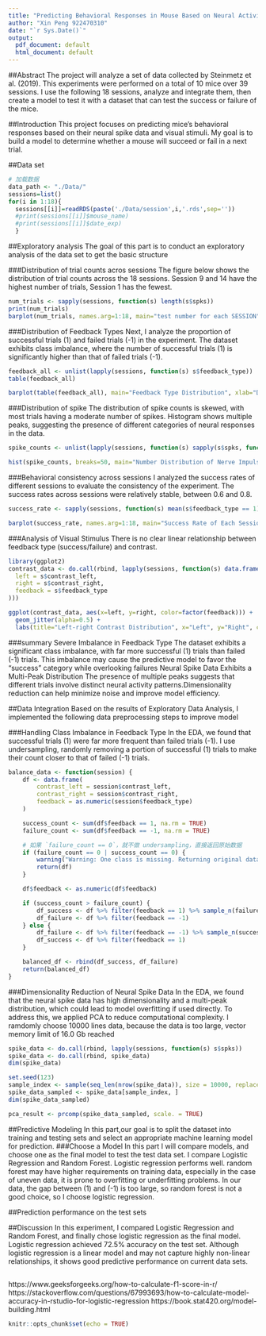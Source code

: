 ```yaml
---
title: "Predicting Behavioral Responses in Mouse Based on Neural Activity"
author: "Xin Peng 922470310"
date: "`r Sys.Date()`"
output:
  pdf_document: default
  html_document: default
---
```


##Abstract
The project will analyze a set of data collected by Steinmetz et al. (2019). This experiments were performed on a total of 10 mice over 39 sessions. I use the following 18 sessions, analyze and integrate them, then create a model to test it with a dataset that can test the success or failure of the mice.

##Introduction
This project focuses on predicting mice's behavioral responses based on their neural spike data and visual stimuli. My goal is to build a model to determine whether a mouse will succeed or fail in a next trial.  

##Data set
```r
# 加载数据
data_path <- "./Data/"
sessions=list()
for(i in 1:18){
  sessions[[i]]=readRDS(paste('./Data/session',i,'.rds',sep=''))
  #print(sessions[[i]]$mouse_name)
  #print(sessions[[i]]$date_exp)
  }
```

##Exploratory analysis
The goal of this part is to conduct an exploratory analysis of the data set to get the basic structure

###Distribution of trial counts acros sessions
The figure below shows the distribution of trial counts across the 18 sessions. Session 9 and 14 have the highest number of trials, Session 1 has the fewest.
```r
num_trials <- sapply(sessions, function(s) length(s$spks))
print(num_trials) 
barplot(num_trials, names.arg=1:18, main="test number for each SESSION", xlab="SESSION", ylab="test number")
```

###Distribution of Feedback Types
Next, I analyze the proportion of successful trials (1) and failed trials (-1) in the experiment.
The dataset exhibits class imbalance, where the number of successful trials (1) is significantly higher than that of failed trials (-1).
```r
feedback_all <- unlist(lapply(sessions, function(s) s$feedback_type))
table(feedback_all)

barplot(table(feedback_all), main="Feedback Type Distribution", xlab="Deedback Type(1=success, -1=failure)", ylab="Number of Test")
```
###Distribution of spike
The distribution of spike counts is skewed, with most trials having a moderate number of spikes. Histogram shows multiple peaks, suggesting the presence of different categories of neural responses in the data.
 
```r
spike_counts <- unlist(lapply(sessions, function(s) sapply(s$spks, function(x) sum(x))))

hist(spike_counts, breaks=50, main="Number Distribution of Nerve Impulses", xlab="Total Number", ylab="Frequency")
```

###Behavioral consistency across sessions
I analyzed the success rates of different sessions to evaluate the consistency of the experiment.
The success rates across sessions were relatively stable, between 0.6 and 0.8.

```r
success_rate <- sapply(sessions, function(s) mean(s$feedback_type == 1))

barplot(success_rate, names.arg=1:18, main="Success Rate of Each Session",xlab="Session Numbe", ylab="Success Rate")
```
###Analysis of Visual Stimulus
There is no clear linear relationship between feedback type (success/failure) and contrast.
```r
library(ggplot2)
contrast_data <- do.call(rbind, lapply(sessions, function(s) data.frame(
  left = s$contrast_left, 
  right = s$contrast_right, 
  feedback = s$feedback_type
)))

ggplot(contrast_data, aes(x=left, y=right, color=factor(feedback))) +
  geom_jitter(alpha=0.5) +
  labs(title="Left-right Contrast Distribution", x="Left", y="Right", color="Feedback Type")
```


###summary
Severe Imbalance in Feedback Type
The dataset exhibits a significant class imbalance, with far more successful (1) trials than failed (-1) trials. This imbalance may cause the predictive model to favor the "success" category while overlooking failures
Neural Spike Data Exhibits a Multi-Peak Distribution
The presence of multiple peaks suggests that different trials involve distinct neural activity patterns.Dimensionality reduction can help minimize noise and improve model efficiency.
 
##Data Integration
Based on the results of Exploratory Data Analysis, I implemented the following data preprocessing steps to improve model

###Handling Class Imbalance in Feedback Type 
In the EDA, we found that successful trials (1) were far more frequent than failed trials (-1). I use undersampling, randomly removing a portion of successful (1) trials to make their count closer to that of failed (-1) trials.

```r
balance_data <- function(session) {
    df <- data.frame(
        contrast_left = session$contrast_left,
        contrast_right = session$contrast_right,
        feedback = as.numeric(session$feedback_type)
    )

    success_count <- sum(df$feedback == 1, na.rm = TRUE)
    failure_count <- sum(df$feedback == -1, na.rm = TRUE)

    # 如果 `failure_count == 0`，就不做 undersampling，直接返回原始数据
    if (failure_count == 0 | success_count == 0) {
        warning("Warning: One class is missing. Returning original dataset.")
        return(df)
    }

    df$feedback <- as.numeric(df$feedback)

    if (success_count > failure_count) {
        df_success <- df %>% filter(feedback == 1) %>% sample_n(failure_count)
        df_failure <- df %>% filter(feedback == -1)
    } else {
        df_failure <- df %>% filter(feedback == -1) %>% sample_n(success_count)
        df_success <- df %>% filter(feedback == 1)
    }

    balanced_df <- rbind(df_success, df_failure)
    return(balanced_df)
}
```

###Dimensionality Reduction of Neural Spike Data
In the EDA, we found that the neural spike data has high dimensionality and a multi-peak distribution, which could lead to model overfitting if used directly.
To address this, we applied PCA to reduce computational complexity.
I ramdomly choose 10000 lines data, because the data is too large, vector memory limit of 16.0 Gb reached

```r
spike_data <- do.call(rbind, lapply(sessions, function(s) s$spks))
spike_data <- do.call(rbind, spike_data)
dim(spike_data)

set.seed(123)
sample_index <- sample(seq_len(nrow(spike_data)), size = 10000, replace = FALSE)
spike_data_sampled <- spike_data[sample_index, ]
dim(spike_data_sampled)

pca_result <- prcomp(spike_data_sampled, scale. = TRUE)

```

##Predictive Modeling
In this part,our goal is to split the dataset into training and testing sets and select an appropriate machine learning model for prediction.
###Choose a Model
In this part I will compare models, and choose one as the final model to test the test data set.
I compare Logistic Regression and Random Forest.
Logistic regression performs well. random forest may have higher requirements on training data, especially in the case of uneven data, it is prone to overfitting or underfitting problems. In our data, the gap between (1) and (-1) is too large, so random forest is not a good choice, so I choose logistic regression.

##Prediction performance on the test sets

##Discussion
In this experiment, I compared Logistic Regression and Random Forest, and finally chose logistic regression as the final model. Logistic regression achieved 72.5% accuracy on the test set. Although logistic regression is a linear model and may not capture highly non-linear relationships, it shows good predictive performance on current data sets.

## 
https://www.geeksforgeeks.org/how-to-calculate-f1-score-in-r/
https://stackoverflow.com/questions/67993693/how-to-calculate-model-accuracy-in-rstudio-for-logistic-regression
https://book.stat420.org/model-building.html

```r
knitr::opts_chunk$set(echo = TRUE)
```